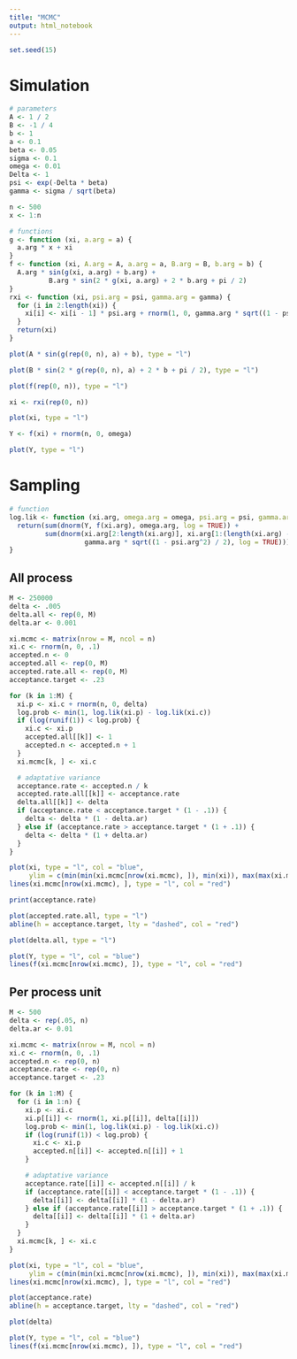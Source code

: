 ```yaml
---
title: "MCMC"
output: html_notebook
---
```


```r
set.seed(15)
```

# Simulation

```r
# parameters
A <- 1 / 2
B <- -1 / 4
b <- 1
a <- 0.1
beta <- 0.05
sigma <- 0.1
omega <- 0.01
Delta <- 1
psi <- exp(-Delta * beta)
gamma <- sigma / sqrt(beta)

n <- 500
x <- 1:n

# functions
g <- function (xi, a.arg = a) {
  a.arg * x + xi
}
f <- function (xi, A.arg = A, a.arg = a, B.arg = B, b.arg = b) {
  A.arg * sin(g(xi, a.arg) + b.arg) +
          B.arg * sin(2 * g(xi, a.arg) + 2 * b.arg + pi / 2)
}
rxi <- function (xi, psi.arg = psi, gamma.arg = gamma) {
  for (i in 2:length(xi)) {
    xi[i] <- xi[i - 1] * psi.arg + rnorm(1, 0, gamma.arg * sqrt((1 - psi.arg^2) / 2))
  }
  return(xi)
}
```

```r
plot(A * sin(g(rep(0, n), a) + b), type = "l")
```

```r
plot(B * sin(2 * g(rep(0, n), a) + 2 * b + pi / 2), type = "l")
```

```r
plot(f(rep(0, n)), type = "l")
```

```r
xi <- rxi(rep(0, n))

plot(xi, type = "l")
```

```r
Y <- f(xi) + rnorm(n, 0, omega)

plot(Y, type = "l")
```

# Sampling

```r
# function
log.lik <- function (xi.arg, omega.arg = omega, psi.arg = psi, gamma.arg = gamma) {
  return(sum(dnorm(Y, f(xi.arg), omega.arg, log = TRUE)) +
         sum(dnorm(xi.arg[2:length(xi.arg)], xi.arg[1:(length(xi.arg) - 1)] * psi.arg,
                   gamma.arg * sqrt((1 - psi.arg^2) / 2), log = TRUE)))
}
```

## All process

```r
M <- 250000
delta <- .005
delta.all <- rep(0, M)
delta.ar <- 0.001

xi.mcmc <- matrix(nrow = M, ncol = n)
xi.c <- rnorm(n, 0, .1)
accepted.n <- 0
accepted.all <- rep(0, M)
accepted.rate.all <- rep(0, M)
acceptance.target <- .23

for (k in 1:M) {
  xi.p <- xi.c + rnorm(n, 0, delta)
  log.prob <- min(1, log.lik(xi.p) - log.lik(xi.c))
  if (log(runif(1)) < log.prob) {
    xi.c <- xi.p
    accepted.all[[k]] <- 1
    accepted.n <- accepted.n + 1
  }
  xi.mcmc[k, ] <- xi.c

  # adaptative variance
  acceptance.rate <- accepted.n / k
  accepted.rate.all[[k]] <- acceptance.rate
  delta.all[[k]] <- delta
  if (acceptance.rate < acceptance.target * (1 - .1)) {
    delta <- delta * (1 - delta.ar)
  } else if (acceptance.rate > acceptance.target * (1 + .1)) {
    delta <- delta * (1 + delta.ar)
  }
}

plot(xi, type = "l", col = "blue",
     ylim = c(min(min(xi.mcmc[nrow(xi.mcmc), ]), min(xi)), max(max(xi.mcmc[nrow(xi.mcmc), ]), max(xi))))
lines(xi.mcmc[nrow(xi.mcmc), ], type = "l", col = "red")
```

```r
print(acceptance.rate)
```

```r
plot(accepted.rate.all, type = "l")
abline(h = acceptance.target, lty = "dashed", col = "red")
```

```r
plot(delta.all, type = "l")
```

```r
plot(Y, type = "l", col = "blue")
lines(f(xi.mcmc[nrow(xi.mcmc), ]), type = "l", col = "red")
```

## Per process unit

```r
M <- 500
delta <- rep(.05, n)
delta.ar <- 0.01

xi.mcmc <- matrix(nrow = M, ncol = n)
xi.c <- rnorm(n, 0, .1)
accepted.n <- rep(0, n)
acceptance.rate <- rep(0, n)
acceptance.target <- .23

for (k in 1:M) {
  for (i in 1:n) {
    xi.p <- xi.c
    xi.p[[i]] <- rnorm(1, xi.p[[i]], delta[[i]])
    log.prob <- min(1, log.lik(xi.p) - log.lik(xi.c))
    if (log(runif(1)) < log.prob) {
      xi.c <- xi.p
      accepted.n[[i]] <- accepted.n[[i]] + 1
    }

    # adaptative variance
    acceptance.rate[[i]] <- accepted.n[[i]] / k
    if (acceptance.rate[[i]] < acceptance.target * (1 - .1)) {
      delta[[i]] <- delta[[i]] * (1 - delta.ar)
    } else if (acceptance.rate[[i]] > acceptance.target * (1 + .1)) {
      delta[[i]] <- delta[[i]] * (1 + delta.ar)
    }
  }
  xi.mcmc[k, ] <- xi.c
}

plot(xi, type = "l", col = "blue",
     ylim = c(min(min(xi.mcmc[nrow(xi.mcmc), ]), min(xi)), max(max(xi.mcmc[nrow(xi.mcmc), ]), max(xi))))
lines(xi.mcmc[nrow(xi.mcmc), ], type = "l", col = "red")
```

```r
plot(acceptance.rate)
abline(h = acceptance.target, lty = "dashed", col = "red")
```

```r
plot(delta)
```

```r
plot(Y, type = "l", col = "blue")
lines(f(xi.mcmc[nrow(xi.mcmc), ]), type = "l", col = "red")
```
